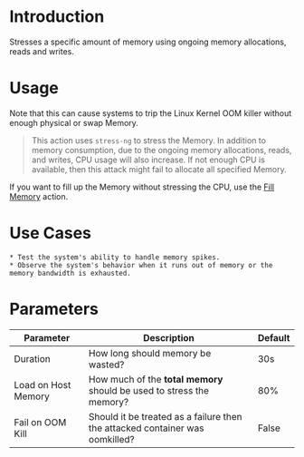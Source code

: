 # Introduction

Stresses a specific amount of memory using ongoing memory allocations, reads and writes.

# Usage

Note that this can cause systems to trip the Linux Kernel OOM killer without enough physical or swap Memory.

> This action uses `stress-ng` to stress the Memory. In addition to memory consumption, due to the ongoing memory allocations, reads, and writes, CPU usage will also increase.
> If not enough CPU is available, then this attack might fail to allocate all specified Memory.

If you want to fill up the Memory without stressing the CPU, use the [Fill Memory](/action/com.steadybit.extension_container.fill_mem) action.

# Use Cases

    * Test the system's ability to handle memory spikes.
    * Observe the system's behavior when it runs out of memory or the memory bandwidth is exhausted.

# Parameters

| Parameter           | Description                                                                  | Default |
|---------------------|------------------------------------------------------------------------------|---------|
| Duration            | How long should memory be wasted?                                            | 30s     |
| Load on Host Memory | How much of the **total memory** should be used to stress the memory?        | 80%     |
| Fail on OOM Kill    | Should it be treated as a failure then the attacked container was oomkilled? | False   |
